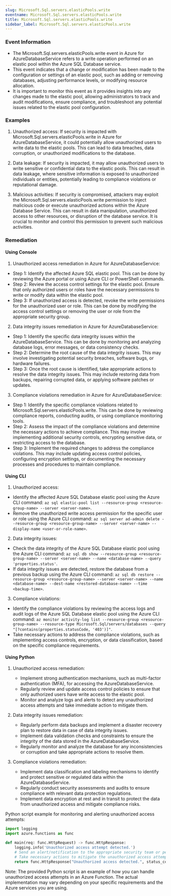 ```yaml
--- 
slug: Microsoft.Sql.servers.elasticPools.write
eventname: Microsoft.Sql.servers.elasticPools.write
title: Microsoft.Sql.servers.elasticPools.write
sidebar_label: Microsoft.Sql.servers.elasticPools.write
---
```

                       
### Event Information

- The Microsoft.Sql.servers.elasticPools.write event in Azure for AzureDatabaseService refers to a write operation performed on an elastic pool within the Azure SQL Database service.
- This event indicates that a change or modification has been made to the configuration or settings of an elastic pool, such as adding or removing databases, adjusting performance levels, or modifying resource allocation.
- It is important to monitor this event as it provides insights into any changes made to the elastic pool, allowing administrators to track and audit modifications, ensure compliance, and troubleshoot any potential issues related to the elastic pool configuration.


### Examples

1. Unauthorized access: If security is impacted with Microsoft.Sql.servers.elasticPools.write in Azure for AzureDatabaseService, it could potentially allow unauthorized users to write data to the elastic pools. This can lead to data breaches, data corruption, or unauthorized modifications to the database.

2. Data leakage: If security is impacted, it may allow unauthorized users to write sensitive or confidential data to the elastic pools. This can result in data leakage, where sensitive information is exposed to unauthorized individuals or entities, potentially leading to compliance violations or reputational damage.

3. Malicious activities: If security is compromised, attackers may exploit the Microsoft.Sql.servers.elasticPools.write permission to inject malicious code or execute unauthorized actions within the Azure Database Service. This can result in data manipulation, unauthorized access to other resources, or disruption of the database service. It is crucial to monitor and control this permission to prevent such malicious activities.

### Remediation

#### Using Console

1. Unauthorized access remediation in Azure for AzureDatabaseService:

- Step 1: Identify the affected Azure SQL elastic pool. This can be done by reviewing the Azure portal or using Azure CLI or PowerShell commands.
- Step 2: Review the access control settings for the elastic pool. Ensure that only authorized users or roles have the necessary permissions to write or modify data within the elastic pool.
- Step 3: If unauthorized access is detected, revoke the write permissions for the unauthorized user or role. This can be done by modifying the access control settings or removing the user or role from the appropriate security group.

2. Data integrity issues remediation in Azure for AzureDatabaseService:

- Step 1: Identify the specific data integrity issues within the AzureDatabaseService. This can be done by monitoring and analyzing database logs, error messages, or data consistency checks.
- Step 2: Determine the root cause of the data integrity issues. This may involve investigating potential security breaches, software bugs, or hardware failures.
- Step 3: Once the root cause is identified, take appropriate actions to resolve the data integrity issues. This may include restoring data from backups, repairing corrupted data, or applying software patches or updates.

3. Compliance violations remediation in Azure for AzureDatabaseService:

- Step 1: Identify the specific compliance violations related to Microsoft.Sql.servers.elasticPools.write. This can be done by reviewing compliance reports, conducting audits, or using compliance monitoring tools.
- Step 2: Assess the impact of the compliance violations and determine the necessary actions to achieve compliance. This may involve implementing additional security controls, encrypting sensitive data, or restricting access to the database.
- Step 3: Implement the required changes to address the compliance violations. This may include updating access control policies, configuring encryption settings, or documenting the necessary processes and procedures to maintain compliance.

#### Using CLI

1. Unauthorized access:
- Identify the affected Azure SQL Database elastic pool using the Azure CLI command: `az sql elastic-pool list --resource-group <resource-group-name> --server <server-name>`.
- Remove the unauthorized write access permission for the specific user or role using the Azure CLI command: `az sql server ad-admin delete --resource-group <resource-group-name> --server <server-name> --display-name <user-or-role-name>`.

2. Data integrity issues:
- Check the data integrity of the Azure SQL Database elastic pool using the Azure CLI command: `az sql db show --resource-group <resource-group-name> --server <server-name> --name <database-name> --query 'properties.status'`.
- If data integrity issues are detected, restore the database from a previous backup using the Azure CLI command: `az sql db restore --resource-group <resource-group-name> --server <server-name> --name <database-name> --dest-name <restored-database-name> --time <backup-time>`.

3. Compliance violations:
- Identify the compliance violations by reviewing the access logs and audit logs of the Azure SQL Database elastic pool using the Azure CLI command: `az monitor activity-log list --resource-group <resource-group-name> --resource-type Microsoft.Sql/servers/databases --query "[?contains(properties.statusCode, '403')]"`.
- Take necessary actions to address the compliance violations, such as implementing access controls, encryption, or data classification, based on the specific compliance requirements.

#### Using Python

1. Unauthorized access remediation:
   - Implement strong authentication mechanisms, such as multi-factor authentication (MFA), for accessing the AzureDatabaseService.
   - Regularly review and update access control policies to ensure that only authorized users have write access to the elastic pool.
   - Monitor and analyze logs and alerts to detect any unauthorized access attempts and take immediate action to mitigate them.

2. Data integrity issues remediation:
   - Regularly perform data backups and implement a disaster recovery plan to restore data in case of data integrity issues.
   - Implement data validation checks and constraints to ensure the integrity of the data stored in the AzureDatabaseService.
   - Regularly monitor and analyze the database for any inconsistencies or corruption and take appropriate actions to resolve them.

3. Compliance violations remediation:
   - Implement data classification and labeling mechanisms to identify and protect sensitive or regulated data within the AzureDatabaseService.
   - Regularly conduct security assessments and audits to ensure compliance with relevant data protection regulations.
   - Implement data encryption at rest and in transit to protect the data from unauthorized access and mitigate compliance risks.

Python script example for monitoring and alerting unauthorized access attempts:

```python
import logging
import azure.functions as func

def main(req: func.HttpRequest) -> func.HttpResponse:
    logging.info('Unauthorized access attempt detected.')
    # Send an alert/notification to the appropriate security team or personnel.
    # Take necessary actions to mitigate the unauthorized access attempt.
    return func.HttpResponse("Unauthorized access detected.", status_code=200)
```

Note: The provided Python script is an example of how you can handle unauthorized access attempts in an Azure Function. The actual implementation may vary depending on your specific requirements and the Azure services you are using.


 